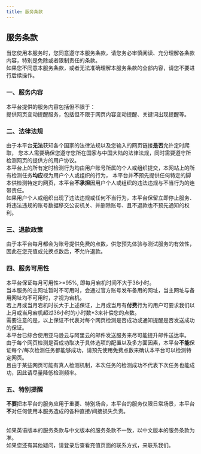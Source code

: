 ---
title: 服务条款
---


<h2 id="TermsOfService"> 服务条款 </h2>
<p className={styles.para}>
  当您使用本服务时，您同意遵守本服务条款，请您务必审慎阅读、充分理解各条款内容，特别是免除或者限制责任的条款。<br />
  如果您不同意本服务条款，或者无法准确理解本服务条款的全部内容，请您不要进行后续操作。 <br />

  <h3>一、服务内容</h3>
  本平台提供的服务内容包括但不限于：<br />
  提供网页变动提醒服务，包括但不限于网页内容变动提醒、关键词出现提醒等。<br />

  <h3>二、法律法规</h3>
  由于本平台<b>无法</b>获知各个国家的法律法规以及您输入的网页链接<b>是否</b>允许定时爬取，
  您本人需要确保您遵守您所在国家与中国大陆的法律法规，同时需要遵守所检测网页的提供方的用户协议。<br />
  本平台上的所有定时检测行为均由用户账号所属的个人或组织提交，本网站上的所有检测任务<b>均应</b>视为用户个人或组织的行为，
  本平台并<b>不</b>预先提供任何特定的脚本供检测特定的网页，本平台<b>不承担</b>因用户个人或组织的违法违规与不当行为的连带责任。<br />
  如果用户个人或组织出现了违法违规或任何不当行为，本平台保留立即停止服务、将违法违规的账号数据移交公安机关、并删除账号、且不退款也不预先通知的权利。
  
  <h3 id="RefundPolicy">三、退款政策</h3>
  由于本平台每月都会为账号提供免费的点数，供您预先体验与测试服务的有效性，因此在您充值或兑换点数后，<b>不</b>允许退款。<br />

  <h3>四、服务可用性</h3>
  本平台保证每月可用性&gt;=95%, 即每月宕机时间不大于36小时。<br />
  当本服务的主网址暂时不可用时，会通过官方账号发布备用的网址，当主网址与备用网址均不可用时，才视为宕机。<br />
  若上月或当月宕机时长大于上述保证，上月或当月有<b>付费</b>行为的用户可要求我们以上月或当月宕机超过36小时的小时数*3来补偿您的点数。<br />
  需要注意的是，以上保证不代表对每个网页检测是否成功或通知提醒是否发送成功的保证。<br />
  本平台已综合使用亚马逊云与阿里云的邮件发送服务来尽可能提升邮件送达率。<br />
  由于每个网页检测是否成功取决于具体选项的配置以及多方面因素，本平台<b>不能</b>保证每个/每次检测任务都能够成功，请预先使用免费点数来确认本平台可以检测特定网页。  <br />
  且由于某些网页可能有真人检测机制，本次任务的检测成功不代表下次任务也能成功，因此请尽量降低检测频率。<br />

  <h3>五、特别提醒</h3>
  <b>不要</b>把本平台的服务应用于重要、特别场合，本平台的服务仅限日常场景，本平台<b>不</b>对任何使用本服务造成的各种直接/间接损失负责。<br />
  <br />

  如果英语版本的服务条款与中文版本的服务条款不一致，以中文版本的服务条款为准。<br />
  如果您还有其他疑问，请登录后查看充值页面的联系方式，来联系我们。
  
</p>
